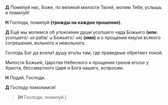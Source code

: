 **Д** Помилуй нас, Боже, по великой милости Твоей, молим Тебя, услышь и помилуй!

**Н** Господи, помилуй **(трижды на каждое прошение)**.

**Д** Ещё мы молимся об упокое́нии души́ усопшего чада Божьего **(или:** усопшего/`-ей` раба/`-ы` Божьего/`-ей`<R>)</R> **(имя)** и о прощении ему/`ей` всякого согрешения, вольного и невольного.

Господь Бог да всели́т душу его/`ёе` там, где праведные обретают покой.

Милости Божьей, Царства Небесного и прощения грехов его/`её` у Христа, бессмертного Царя и Бога нашего, испросим.

**Н** Подай, Господи.

**Д** Господу помолимся!

> **[Н** Господи, помилуй.<R>]</R>
